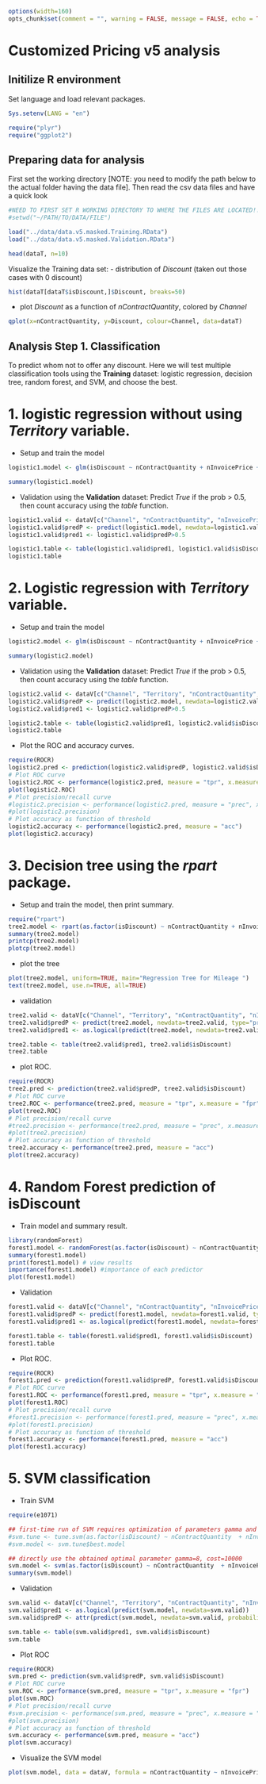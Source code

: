 ```r
options(width=160)
opts_chunk$set(comment = "", warning = FALSE, message = FALSE, echo = TRUE, tidy = FALSE, size="small")
```


Customized Pricing v5 analysis
========================================================

Initilize R environment
-------------------------

Set language and load relevant packages.
```r
Sys.setenv(LANG = "en")

require("plyr")
require("ggplot2")
```


Preparing data for analysis
---------------------------

First set the working directory [NOTE: you need to modify the path below to the actual folder having the data file]. Then read the csv data files and have a quick look
```r
#NEED TO FIRST SET R WORKING DIRECTORY TO WHERE THE FILES ARE LOCATED!!!
#setwd("~/PATH/TO/DATA/FILE")

load("../data/data.v5.masked.Training.RData")
load("../data/data.v5.masked.Validation.RData")

head(dataT, n=10)
```


Visualize the Training data set:
- distribution of *Discount* (taken out those cases with 0 discount)
```r
hist(dataT[dataT$isDiscount,]$Discount, breaks=50)
```

- plot *Discount* as a function of *nContractQuantity*, colored by *Channel*
```r
qplot(x=nContractQuantity, y=Discount, colour=Channel, data=dataT)
```



Analysis Step 1. Classification
--------------------------------
To predict whom not to offer any discount. Here we will test multiple classification tools using the **Training** dataset: logistic regression, decision tree, random forest, and SVM, and choose the best.

# 1. logistic regression without using *Territory* variable.

- Setup and train the model
```r
logistic1.model <- glm(isDiscount ~ nContractQuantity + nInvoicePrice + Channel, data=dataT, family=binomial())

summary(logistic1.model)
```

- Validation using the **Validation** dataset: Predict *True* if the prob > 0.5, then count accuracy using the *table* function.
```r
logistic1.valid <- dataV[c("Channel", "nContractQuantity", "nInvoicePrice", "Discount", "isDiscount")]
logistic1.valid$predP <- predict(logistic1.model, newdata=logistic1.valid, type="response")
logistic1.valid$pred1 <- logistic1.valid$predP>0.5

logistic1.table <- table(logistic1.valid$pred1, logistic1.valid$isDiscount)
logistic1.table
```


# 2. Logistic regression with *Territory* variable.
- Setup and train the model
```r
logistic2.model <- glm(isDiscount ~ nContractQuantity + nInvoicePrice + Channel + Territory, data=dataT, family=binomial())

summary(logistic2.model)
```

- Validation using the **Validation** dataset: Predict *True* if the prob > 0.5, then count accuracy using the *table* function.
```r
logistic2.valid <- dataV[c("Channel", "Territory", "nContractQuantity", "nInvoicePrice", "Discount", "isDiscount")]
logistic2.valid$predP <- predict(logistic2.model, newdata=logistic2.valid, type="response")
logistic2.valid$pred1 <- logistic2.valid$predP>0.5

logistic2.table <- table(logistic2.valid$pred1, logistic2.valid$isDiscount)
logistic2.table
```

- Plot the ROC and accuracy curves.
```r
require(ROCR)
logistic2.pred <- prediction(logistic2.valid$predP, logistic2.valid$isDiscount)
# Plot ROC curve
logistic2.ROC <- performance(logistic2.pred, measure = "tpr", x.measure = "fpr")
plot(logistic2.ROC)
# Plot precision/recall curve
#logistic2.precision <- performance(logistic2.pred, measure = "prec", x.measure = "rec")
#plot(logistic2.precision)
# Plot accuracy as function of threshold
logistic2.accuracy <- performance(logistic2.pred, measure = "acc")
plot(logistic2.accuracy)
```



# 3. Decision tree using the *rpart* package.
- Setup and train the model, then print summary.
```r
require("rpart")
tree2.model <- rpart(as.factor(isDiscount) ~ nContractQuantity + nInvoicePrice + Channel + Territory, data=dataT)
summary(tree2.model)
printcp(tree2.model)
plotcp(tree2.model)
```


- plot the tree
```r
plot(tree2.model, uniform=TRUE, main="Regression Tree for Mileage ")
text(tree2.model, use.n=TRUE, all=TRUE)
```

- validation
```r
tree2.valid <- dataV[c("Channel", "Territory", "nContractQuantity", "nInvoicePrice", "Discount", "isDiscount")]
tree2.valid$predP <- predict(tree2.model, newdata=tree2.valid, type="prob")[,"TRUE"]
tree2.valid$pred1 <- as.logical(predict(tree2.model, newdata=tree2.valid, type="class"))

tree2.table <- table(tree2.valid$pred1, tree2.valid$isDiscount)
tree2.table
```

- plot ROC.
```r
require(ROCR)
tree2.pred <- prediction(tree2.valid$predP, tree2.valid$isDiscount)
# Plot ROC curve
tree2.ROC <- performance(tree2.pred, measure = "tpr", x.measure = "fpr")
plot(tree2.ROC)
# Plot precision/recall curve
#tree2.precision <- performance(tree2.pred, measure = "prec", x.measure = "rec")
#plot(tree2.precision)
# Plot accuracy as function of threshold
tree2.accuracy <- performance(tree2.pred, measure = "acc")
plot(tree2.accuracy)
```





# 4. Random Forest prediction of isDiscount
- Train model and summary result. 
```r
library(randomForest)
forest1.model <- randomForest(as.factor(isDiscount) ~ nContractQuantity  + nInvoicePrice + Channel, data=dataT)
summary(forest1.model)
print(forest1.model) # view results 
importance(forest1.model) #importance of each predictor
plot(forest1.model)
```

- Validation
```r
forest1.valid <- dataV[c("Channel", "nContractQuantity", "nInvoicePrice", "Discount", "isDiscount")]
forest1.valid$predP <- predict(forest1.model, newdata=forest1.valid, type="prob")[,"TRUE"]
forest1.valid$pred1 <- as.logical(predict(forest1.model, newdata=forest1.valid, type="response"))

forest1.table <- table(forest1.valid$pred1, forest1.valid$isDiscount)
forest1.table
```

- Plot ROC.
```r
require(ROCR)
forest1.pred <- prediction(forest1.valid$predP, forest1.valid$isDiscount)
# Plot ROC curve
forest1.ROC <- performance(forest1.pred, measure = "tpr", x.measure = "fpr")
plot(forest1.ROC)
# Plot precision/recall curve
#forest1.precision <- performance(forest1.pred, measure = "prec", x.measure = "rec")
#plot(forest1.precision)
# Plot accuracy as function of threshold
forest1.accuracy <- performance(forest1.pred, measure = "acc")
plot(forest1.accuracy)
```




# 5. SVM classification
- Train SVM
```r
require(e1071)

## first-time run of SVM requires optimization of parameters gamma and cost
#svm.tune <- tune.svm(as.factor(isDiscount) ~ nContractQuantity  + nInvoicePrice + Channel + Territory, data = dataT, validation.x=dataV, gamma = 2^(-1:5), cost = 10^(1:4), probability=TRUE)
#svm.model <- svm.tune$best.model

## directly use the obtained optimal parameter gamma=8, cost=10000
svm.model <- svm(as.factor(isDiscount) ~ nContractQuantity  + nInvoicePrice + Channel + Territory, data = dataT, cost = 10000, gamma = 8, probability=TRUE)
summary(svm.model)
```

- Validation
```r
svm.valid <- dataV[c("Channel", "Territory", "nContractQuantity", "nInvoicePrice", "Discount", "isDiscount")]
svm.valid$pred1 <- as.logical(predict(svm.model, newdata=svm.valid))
svm.valid$predP <- attr(predict(svm.model, newdata=svm.valid, probability=TRUE), "probabilities")[,"TRUE"]

svm.table <- table(svm.valid$pred1, svm.valid$isDiscount)
svm.table
```

- Plot ROC
```r
require(ROCR)
svm.pred <- prediction(svm.valid$predP, svm.valid$isDiscount)
# Plot ROC curve
svm.ROC <- performance(svm.pred, measure = "tpr", x.measure = "fpr")
plot(svm.ROC)
# Plot precision/recall curve
#svm.precision <- performance(svm.pred, measure = "prec", x.measure = "rec")
#plot(svm.precision)
# Plot accuracy as function of threshold
svm.accuracy <- performance(svm.pred, measure = "acc")
plot(svm.accuracy)
```

- Visualize the SVM model
```r
plot(svm.model, data = dataV, formula = nContractQuantity ~ nInvoicePrice)
```


